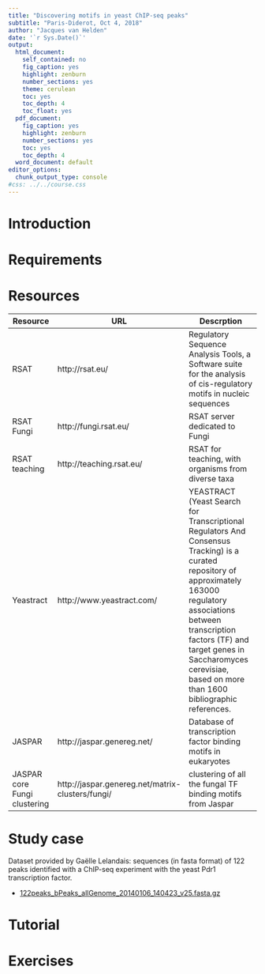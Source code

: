 ```yaml
---
title: "Discovering motifs in yeast ChIP-seq peaks"
subtitle: "Paris-Diderot, Oct 4, 2018"
author: "Jacques van Helden"
date: '`r Sys.Date()`'
output:
  html_document:
    self_contained: no
    fig_caption: yes
    highlight: zenburn
    number_sections: yes
    theme: cerulean
    toc: yes
    toc_depth: 4
    toc_float: yes
  pdf_document:
    fig_caption: yes
    highlight: zenburn
    number_sections: yes
    toc: yes
    toc_depth: 4
  word_document: default
editor_options: 
  chunk_output_type: console
#css: ../../course.css
---
```


# Introduction


# Requirements


# Resources

| Resource | URL | Descrption |
|-------------|---------------------|----------------------------|
| RSAT | http://rsat.eu/ | Regulatory Sequence Analysis Tools, a Software suite for the analysis of cis-regulatory motifs in nucleic sequences |
| RSAT Fungi | http://fungi.rsat.eu/ | RSAT server dedicated to Fungi |
| RSAT teaching | http://teaching.rsat.eu/ | RSAT for teaching, with organisms from diverse taxa |
| Yeastract | http://www.yeastract.com/ | YEASTRACT (Yeast Search for Transcriptional Regulators And Consensus Tracking) is a curated repository of approximately 163000 regulatory associations between transcription factors (TF) and target genes in Saccharomyces cerevisiae, based on more than 1600 bibliographic references. |
|JASPAR | http://jaspar.genereg.net/ | Database of transcription factor binding motifs in eukaryotes |
| JASPAR core Fungi clustering | http://jaspar.genereg.net/matrix-clusters/fungi/ | clustering of all the fungal TF binding motifs from Jaspar |

# Study case

Dataset provided by Gaëlle Lelandais: sequences (in fasta format) of 122 peaks identified with a ChIP-seq experiment with the yeast Pdr1 transcription factor. 

- [122peaks_bPeaks_allGenome_20140106_140423_v25.fasta.gz](data/122peaks_bPeaks_allGenome_20140106_140423_v25.fasta.gz)

# Tutorial


# Exercises


